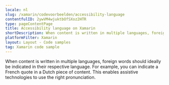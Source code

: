 ```yaml
---
locale: nl
slug: /xamarin/codevoorbeelden/accessibility-language
contentfulID: 2ywVM4wjuktbOfSXoz2HTR
type: pageContentPage
title: Accessibility language on Xamarin
shortDescription: When content is written in multiple languages, foreign words should ideally be indicated in their respective language.
platformFilter: Xamarin
layout: Layout - Code samples
tag: Xamarin code sample
---
```


When content is written in multiple languages, foreign words should ideally be indicated in their respective language. For example, you can indicate a French quote in a Dutch piece of content. This enables assistive technologies to use the right pronunciation.

<CodeSample id="accessibility-language" locale="nl" platform="xamarin"/>